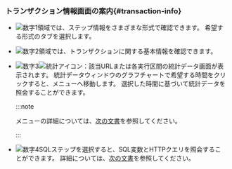 ### トランザクション情報画面の案内{#transaction-info}

<ImgLang img='transaction-info-window.png' desc='トランザクション情報' />

- ![数字1](/img/number-01.png)領域では、ステップ情報をさまざまな形式で確認できます。 希望する形式のタブを選択します。

- ![数字2](/img/number-02.png)領域では、トランザクションに関する基本情報を確認できます。

- ![数字3](/img/number-03.png)![統計アイコン](/img/ic-static.svg)：該当URLまたは各実行区間の統計データ画面が表示されます。 統計データウィンドウのグラフチャートで希望する時間をクリックすると、<Cmdname sid="side_statistics" className="uitext" />メニューへ移動します。 選択した時間に基づいて統計データを照会することができます。

  :::note

  <Cmdname sid="side_statistics" className="uitext" />メニューの詳細については、[次の文書](analysis-apm-trs)を参照してください。

  :::

- ![数字4](/img/number-04.png)SQLステップを選択すると、SQL変数とHTTPクエリを照会することができます。 詳細については、[次の文書](#transaction-parameter)を参照してください。
